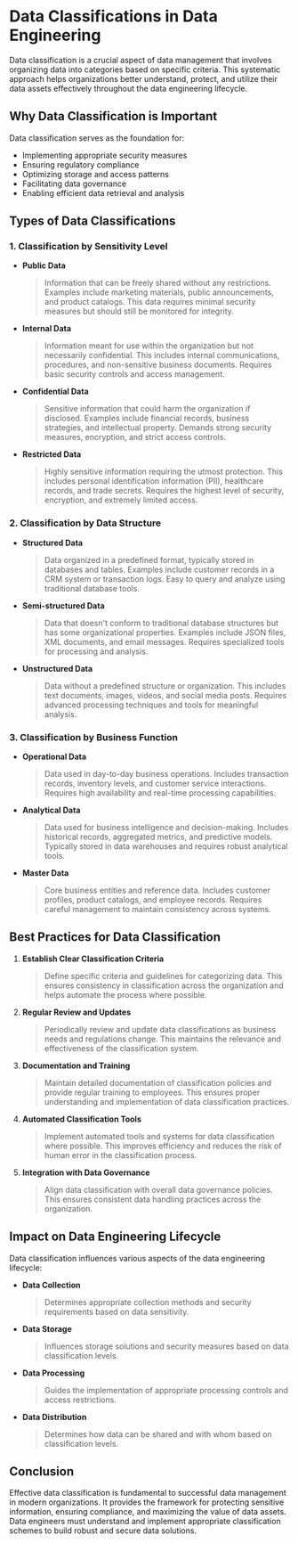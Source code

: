 # Data Classifications in Data Engineering

Data classification is a crucial aspect of data management that involves organizing data into categories based on specific criteria. This systematic approach helps organizations better understand, protect, and utilize their data assets effectively throughout the data engineering lifecycle.

## Why Data Classification is Important

Data classification serves as the foundation for:
- Implementing appropriate security measures
- Ensuring regulatory compliance
- Optimizing storage and access patterns
- Facilitating data governance
- Enabling efficient data retrieval and analysis

## Types of Data Classifications

### 1. Classification by Sensitivity Level

- **Public Data**
  > Information that can be freely shared without any restrictions. Examples include marketing materials, public announcements, and product catalogs. This data requires minimal security measures but should still be monitored for integrity.

- **Internal Data**
  > Information meant for use within the organization but not necessarily confidential. This includes internal communications, procedures, and non-sensitive business documents. Requires basic security controls and access management.

- **Confidential Data**
  > Sensitive information that could harm the organization if disclosed. Examples include financial records, business strategies, and intellectual property. Demands strong security measures, encryption, and strict access controls.

- **Restricted Data**
  > Highly sensitive information requiring the utmost protection. This includes personal identification information (PII), healthcare records, and trade secrets. Requires the highest level of security, encryption, and extremely limited access.

### 2. Classification by Data Structure

- **Structured Data**
  > Data organized in a predefined format, typically stored in databases and tables. Examples include customer records in a CRM system or transaction logs. Easy to query and analyze using traditional database tools.

- **Semi-structured Data**
  > Data that doesn't conform to traditional database structures but has some organizational properties. Examples include JSON files, XML documents, and email messages. Requires specialized tools for processing and analysis.

- **Unstructured Data**
  > Data without a predefined structure or organization. This includes text documents, images, videos, and social media posts. Requires advanced processing techniques and tools for meaningful analysis.

### 3. Classification by Business Function

- **Operational Data**
  > Data used in day-to-day business operations. Includes transaction records, inventory levels, and customer service interactions. Requires high availability and real-time processing capabilities.

- **Analytical Data**
  > Data used for business intelligence and decision-making. Includes historical records, aggregated metrics, and predictive models. Typically stored in data warehouses and requires robust analytical tools.

- **Master Data**
  > Core business entities and reference data. Includes customer profiles, product catalogs, and employee records. Requires careful management to maintain consistency across systems.

## Best Practices for Data Classification

1. **Establish Clear Classification Criteria**
   > Define specific criteria and guidelines for categorizing data. This ensures consistency in classification across the organization and helps automate the process where possible.

2. **Regular Review and Updates**
   > Periodically review and update data classifications as business needs and regulations change. This maintains the relevance and effectiveness of the classification system.

3. **Documentation and Training**
   > Maintain detailed documentation of classification policies and provide regular training to employees. This ensures proper understanding and implementation of data classification practices.

4. **Automated Classification Tools**
   > Implement automated tools and systems for data classification where possible. This improves efficiency and reduces the risk of human error in the classification process.

5. **Integration with Data Governance**
   > Align data classification with overall data governance policies. This ensures consistent data handling practices across the organization.

## Impact on Data Engineering Lifecycle

Data classification influences various aspects of the data engineering lifecycle:

- **Data Collection**
  > Determines appropriate collection methods and security requirements based on data sensitivity.

- **Data Storage**
  > Influences storage solutions and security measures based on data classification levels.

- **Data Processing**
  > Guides the implementation of appropriate processing controls and access restrictions.

- **Data Distribution**
  > Determines how data can be shared and with whom based on classification levels.

## Conclusion

Effective data classification is fundamental to successful data management in modern organizations. It provides the framework for protecting sensitive information, ensuring compliance, and maximizing the value of data assets. Data engineers must understand and implement appropriate classification schemes to build robust and secure data solutions.